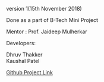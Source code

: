 version 1(15th November 2018)

Done as a part of B-Tech Mini Project

Mentor : Prof. Jaideep Mulherkar

Developers:

Dhruv Thakker <br>
Kaushal Patel <br>

[Github Project Link](https://github.com/DhruvThakker/Computational_Finance-Shiny)